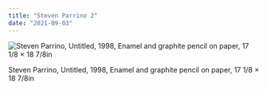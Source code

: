 ```yaml
---
title: "Steven Parrino 2"
date: "2021-09-03"
---
```


![Steven Parrino, Untitled, 1998, Enamel and graphite pencil on paper, 17 1/8 × 18 7/8in](../images/Parrino_Steven-1998-Untitled.jpeg)

Steven Parrino, Untitled, 1998, Enamel and graphite pencil on paper, 17 1/8 × 18 7/8in